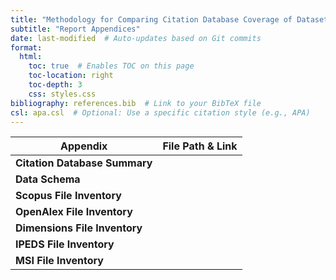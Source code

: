 ```yaml
---
title: "Methodology for Comparing Citation Database Coverage of Dataset Usage"
subtitle: "Report Appendices"
date: last-modified  # Auto-updates based on Git commits
format:
  html:
    toc: true  # Enables TOC on this page
    toc-location: right
    toc-depth: 3
    css: styles.css
bibliography: references.bib  # Link to your BibTeX file
csl: apa.csl  # Optional: Use a specific citation style (e.g., APA)
---
```



| **Appendix**                | **File Path & Link** |
|-----------------------------|----------------------|
| **Citation Database Summary** |  |
| **Data Schema**         |  |
| **Scopus File Inventory**    |  |
| **OpenAlex File Inventory**      | |
| **Dimensions File Inventory**      | |
| **IPEDS File Inventory**      | |
| **MSI File Inventory**      | |


